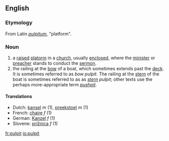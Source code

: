 ==English==
===Etymology===
From Latin ''[[pulpitum]]'', "platform".

===Noun===
# a [[raised]] [[platorm]] in a [[church]], usually [[enclosed]], where the [[minister]] or [[preacher]] stands to conduct the [[sermon]].
# the railing at the [[bow]] of a boat, which sometimes extends past the [[deck]].  It is sometimes referred to as ''bow'' ''pulpit''.  The railing at the [[stern]] of the boat is sometimes referred to as as ''[[stern]]'' ''pulpit''; other texts use the perhaps more-appropriate term ''[[pushpit]]''.
====Translations====
*Dutch: [[kansel]] ''m'' (1), [[preekstoel]] ''m'' (1)
*French: [[chaire]] ''f'' (1)
*German: [[Kanzel]] ''f'' (1)
*Slovene: [[prižnica]] ''f'' (1)

[[fr:pulpit]]
[[io:pulpit]]